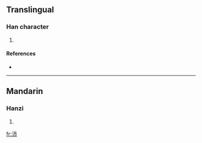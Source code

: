 ==Translingual==

===Han character===
{{Han char|rn=85|rad=水|as=04|sn=7|four=|canj=水一中月 (EMLB)}}

# {{defn|Han|sort=水04}}

====References====
* {{Han ref|kx=0612.070|dkj=17221|dj=1005.110|hdz=31559.020|uh=6C9E|ud=27806}}

----

==Mandarin==

===Hanzi===
{{cmn-hanzi|pin=[[zā]] ([[za1]])|wg=tsa<sup>1</sup>}}

# {{defn|Mandarin|sort=水04}}

[[fr:沞]]